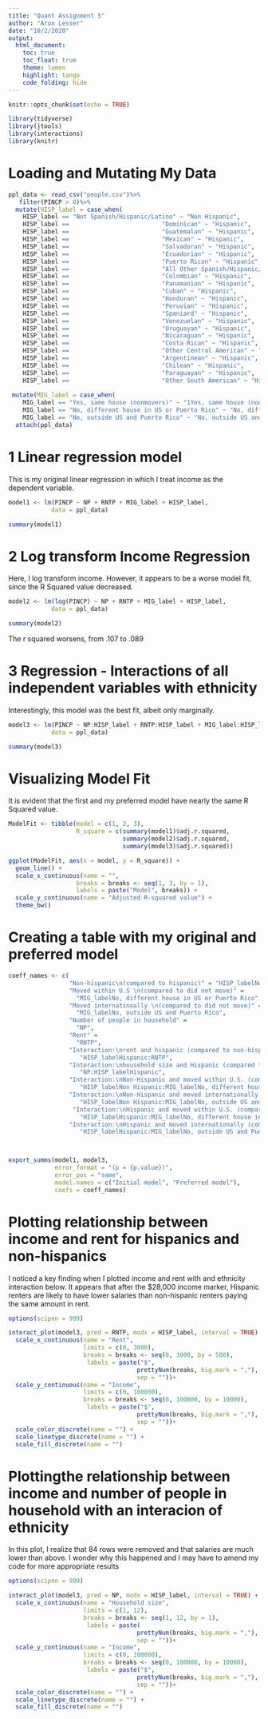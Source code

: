 ```yaml
---
title: "Quant Assignment 5"
author: "Aron Lesser"
date: "10/2/2020"
output:
  html_document:
    toc: true
    toc_float: true
    theme: lumen
    highlight: tango
    code_folding: hide
---
```


```r
knitr::opts_chunk$set(echo = TRUE)
```

```r
library(tidyverse)
library(jtools)
library(interactions)
library(knitr)
```

# Loading and Mutating My Data
```r
ppl_data <- read_csv("people.csv")%>%
   filter(PINCP > 0)%>%
  mutate(HISP_label = case_when(
    HISP_label == "Not Spanish/Hispanic/Latino" ~ "Non Hispanic",
    HISP_label ==                          "Dominican" ~ "Hispanic",
    HISP_label ==                          "Guatemalan" ~ "Hispanic",
    HISP_label ==                          "Mexican" ~ "Hispanic",
    HISP_label ==                          "Salvadoran" ~ "Hispanic",
    HISP_label ==                          "Ecuadorian" ~ "Hispanic",
    HISP_label ==                          "Puerto Rican" ~ "Hispanic", 
    HISP_label ==                          "All Other Spanish/Hispanic/Latino" ~ "Hispanic", 
    HISP_label ==                          "Colombian" ~ "Hispanic",
    HISP_label ==                          "Panamanian" ~ "Hispanic",
    HISP_label ==                          "Cuban" ~ "Hispanic",
    HISP_label ==                          "Honduran" ~ "Hispanic",
    HISP_label ==                          "Peruvian" ~ "Hispanic",
    HISP_label ==                          "Spaniard" ~ "Hispanic",
    HISP_label ==                          "Venezuelan" ~ "Hispanic",
    HISP_label ==                          "Uruguayan" ~ "Hispanic",
    HISP_label ==                          "Nicaraguan" ~ "Hispanic", 
    HISP_label ==                          "Costa Rican" ~ "Hispanic",
    HISP_label ==                          "Other Central American" ~ "Hispanic",
    HISP_label ==                          "Argentinean" ~ "Hispanic",
    HISP_label ==                          "Chilean" ~ "Hispanic",
    HISP_label ==                          "Paraguayan" ~ "Hispanic", 
    HISP_label ==                          "Other South American" ~ "Hispanic")) %>%
 
 mutate(MIG_label = case_when(
    MIG_label == "Yes, same house (nonmovers)" ~ "1Yes, same house (nonmovers)",
    MIG_label == "No, different house in US or Puerto Rico" ~ "No, different house in US or Puerto Rico",
    MIG_label == "No, outside US and Puerto Rico" ~ "No, outside US and Puerto Rico"))
  attach(ppl_data)
```


# 1 Linear regression model

This is my original linear regression in which I treat income as the dependent variable. 

```r
model1 <- lm(PINCP ~ NP + RNTP + MIG_label + HISP_label, 
            data = ppl_data)

summary(model1)
```

# 2 Log transform Income Regression

Here, I log transform income. However, it appears to be a worse model fit, since the R Squared value decreased. 

```r
model2 <- lm(log(PINCP) ~ NP + RNTP + MIG_label + HISP_label, 
            data = ppl_data)

summary(model2)
```
The r squared worsens, from .107 to .089


# 3 Regression - Interactions of all independent variables with ethnicity

Interestingly, this model was the best fit, albeit only marginally. 


```r
model3 <- lm(PINCP ~ NP:HISP_label + RNTP:HISP_label + MIG_label:HISP_label + HISP_label + RNTP:HISP_label, 
            data = ppl_data)

summary(model3)
```

# Visualizing Model Fit

It is evident that the first and my preferred model have nearly the same R Squared value. 

```r
ModelFit <- tibble(model = c(1, 2, 3),
                   R_square = c(summary(model1)$adj.r.squared,
                                summary(model2)$adj.r.squared,
                                summary(model3)$adj.r.squared))

ggplot(ModelFit, aes(x = model, y = R_square)) +
  geom_line() +
  scale_x_continuous(name = "",
                   breaks = breaks <- seq(1, 3, by = 1),
                   labels = paste("Model", breaks)) +
  scale_y_continuous(name = "Adjusted R-squared value") +
  theme_bw()
```

# Creating a table with my original and preferred model

```r
coeff_names <- c(
                 "Non-hispanic\n(compared to hispanic)" = "HISP_labelNon Hispanic",
                 "Moved within U.S \n(compared to did not move)" = 
                   "MIG_labelNo, different house in US or Puerto Rico",
                 "Moved internatinoally \n(compared to did not move)" = 
                   "MIG_labelNo, outside US and Puerto Rico",
                 "Number of people in household" = 
                   "NP",
                 "Rent" =
                   "RNTP",
                 "Interaction:\nrent and hispanic (compared to non-hispanic)" = 
                    "HISP_labelHispanic:RNTP",
                 "Interaction:\nhousehold size and Hispanic (compared to non-hispanic)" = 
                    "NP:HISP_labelHispanic",
                 "Interaction:\nNon-Hispanic and moved within U.S. (compared to did not move)" = 
                    "HISP_labelNon Hispanic:MIG_labelNo, different house in US or Puerto Rico",
                 "Interaction:\nNon-Hispanic and moved internationally (compared to did not move)" = 
                    "HISP_labelNon Hispanic:MIG_labelNo, outside US and Puerto Rico",
                  "Interaction:\nHispanic and moved within U.S. (compared to did not move)" = 
                    "HISP_labelHispanic:MIG_labelNo, different house in US or Puerto Rico",
                 "Interaction:\nHispanic and moved internationally (compared to did not move)" = 
                    "HISP_labelHispanic:MIG_labelNo, outside US and Puerto Rico")



export_summs(model1, model3, 
             error_format = "(p = {p.value})",
             error_pos = "same",
             model.names = c("Initial model", "Preferred model"),
             coefs = coeff_names)
```

# Plotting relationship between income and rent for hispanics and non-hispanics

I noticed a key finding when I plotted income and rent with and ethnicity interaction below. It appears that after the $28,000 income marker, Hispanic renters are likely to have lower salaries than non-hispanic renters paying the same amount in rent. 

```r
options(scipen = 999)

interact_plot(model3, pred = RNTP, modx = HISP_label, interval = TRUE) +
  scale_x_continuous(name = "Rent",
                     limits = c(0, 3000),
                     breaks = breaks <- seq(0, 3000, by = 500),
                      labels = paste("$", 
                                    prettyNum(breaks, big.mark = ","),
                                    sep = ""))+
  scale_y_continuous(name = "Income",
                     limits = c(0, 100000),
                     breaks = breaks <- seq(0, 100000, by = 10000),
                      labels = paste("$", 
                                    prettyNum(breaks, big.mark = ","),
                                    sep = ""))+
  scale_color_discrete(name = "") +
  scale_linetype_discrete(name = "") +
  scale_fill_discrete(name = "") 
```

# Plottingthe relationship between income and number of people in household with an interacion of ethnicity

In this plot, I realize that 84 rows were removed and that salaries are much lower than above. I wonder why this happened and I may have to amend my code for more appropriate results

```r

options(scipen = 999)

interact_plot(model3, pred = NP, modx = HISP_label, interval = TRUE) +
  scale_x_continuous(name = "Household size",
                     limits = c(1, 12),
                     breaks = breaks <- seq(1, 12, by = 1),
                      labels = paste(
                                    prettyNum(breaks, big.mark = ","),
                                    sep = ""))+
  scale_y_continuous(name = "Income",
                     limits = c(0, 100000),
                     breaks = breaks <- seq(0, 100000, by = 10000),
                      labels = paste("$", 
                                    prettyNum(breaks, big.mark = ","),
                                    sep = ""))+
  scale_color_discrete(name = "") +
  scale_linetype_discrete(name = "") +
  scale_fill_discrete(name = "") 
```


